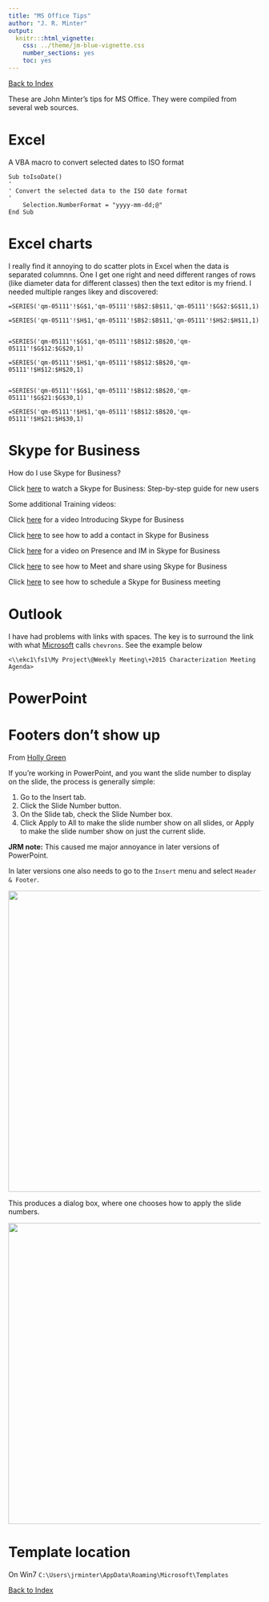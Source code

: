 ```yaml
---
title: "MS Office Tips"
author: "J. R. Minter"
output:
  knitr:::html_vignette:
    css: ../theme/jm-blue-vignette.css
    number_sections: yes
    toc: yes
---
```


[Back to Index](../README.html)

These are John Minter's tips for MS Office.
They were compiled from several web sources.

# Excel

A VBA macro to convert selected dates to ISO format

```
Sub toIsoDate()
'
' Convert the selected data to the ISO date format
'
    Selection.NumberFormat = "yyyy-mm-dd;@"
End Sub

```

# Excel charts

I really find it annoying to do scatter plots in Excel when the data is separated columnns. One I get one right and need different ranges of rows (like diameter data for different classes) then the text editor is my friend. I needed multiple ranges likey and discovered:


```
=SERIES('qm-05111'!$G$1,'qm-05111'!$B$2:$B$11,'qm-05111'!$G$2:$G$11,1)

=SERIES('qm-05111'!$H$1,'qm-05111'!$B$2:$B$11,'qm-05111'!$H$2:$H$11,1)


=SERIES('qm-05111'!$G$1,'qm-05111'!$B$12:$B$20,'qm-05111'!$G$12:$G$20,1)

=SERIES('qm-05111'!$H$1,'qm-05111'!$B$12:$B$20,'qm-05111'!$H$12:$H$20,1)


=SERIES('qm-05111'!$G$1,'qm-05111'!$B$12:$B$20,'qm-05111'!$G$21:$G$30,1)

=SERIES('qm-05111'!$H$1,'qm-05111'!$B$12:$B$20,'qm-05111'!$H$21:$H$30,1)

```

# Skype for Business

How do I use Skype for Business? 
  
Click [here](https://www.youtube.com/watch?v=7_c4zVJ739M&feature=youtu.be) to watch a Skype for Business: Step-by-step guide for new users 
  
Some additional Training videos:   
  
Click [here](https://www.youtube.com/watch?v=qVq7A7nS_TQ&feature=youtu.be&list=PLH5ElbTc1hWQirKampULE7vlfTbhSqssq) for a video Introducing Skype for Business 
  
Click [here](https://www.youtube.com/watch?v=eCIGpbukmow&feature=youtu.be&list=PLH5ElbTc1hWQirKampULE7vlfTbhSqssq) to see how to add a contact in Skype for Business 
  
Click [here](https://youtu.be/oEBQgOgAtnk?list=PLH5ElbTc1hWQirKampULE7vlfTbhSqssq) for a video on Presence and IM in Skype for Business 
  
Click [here](https://youtu.be/i9ubU-ndMZE?list=PLH5ElbTc1hWQirKampULE7vlfTbhSqssq) to see how to Meet and share using Skype for Business 
  
Click [here](https://youtu.be/XNuIQks8kuk?list=PLH5ElbTc1hWQirKampULE7vlfTbhSqssq) to see how to schedule a Skype for Business meeting


# Outlook

I have had problems with links with spaces. The key is to surround the
link with what
[Microsoft](https://support.office.com/en-ie/article/Add-links-containing-spaces-to-an-e-mail-message-65e3086b-8f1c-4e4c-88ab-7489b3c823b1)
calls `chevrons`. See the example below

```
<\\ekc1\fs1\My Project\@Weekly Meeting\+2015 Characterization Meeting Agenda>
```

# PowerPoint

# Footers don't show up

From [Holly Green](http://blogs.mccombs.utexas.edu/the-most/2012/06/04/when-the-slide-number-doesnt-show-in-powerpoint/)

If you're working in PowerPoint, and you want the slide number to display on the slide, the process is generally simple:

1. Go to the Insert tab.
2. Click the Slide Number button.
3. On the Slide tab, check the Slide Number box.
4. Click Apply to All to make the slide number show on all slides, or Apply to make the slide number show on just the current slide.

**JRM note:** This caused me major annoyance in later versions of PowerPoint.

In later versions one also needs to go to the `Insert` menu and select `Header & Footer`.

<center><img src="./png/ins-hf.png" width="600px" /></center>

This produces a dialog box, where one chooses how to apply the slide numbers.

<center><img src="./png/hf-dlg.png" width="600px" /></center>



# Template location

On Win7 ``C:\Users\jrminter\AppData\Roaming\Microsoft\Templates``





[Back to Index](../README.html)